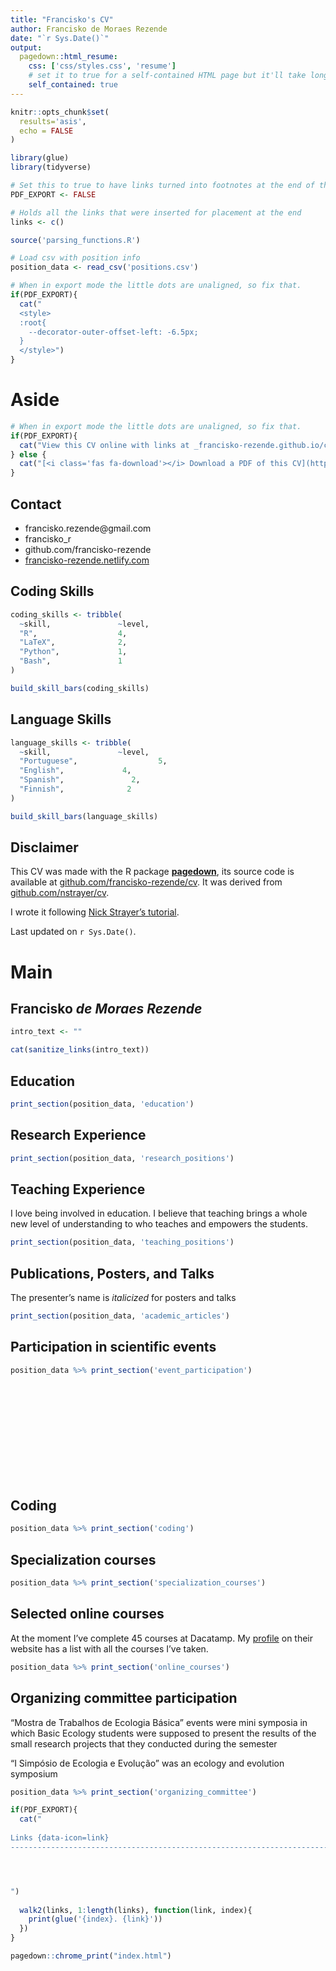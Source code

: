 ```yaml
---
title: "Francisko's CV"
author: Francisko de Moraes Rezende
date: "`r Sys.Date()`"
output:
  pagedown::html_resume:
    css: ['css/styles.css', 'resume']
    # set it to true for a self-contained HTML page but it'll take longer to render
    self_contained: true
---
```


```r
knitr::opts_chunk$set(
  results='asis', 
  echo = FALSE
)

library(glue)
library(tidyverse)

# Set this to true to have links turned into footnotes at the end of the document
PDF_EXPORT <- FALSE

# Holds all the links that were inserted for placement at the end
links <- c()

source('parsing_functions.R')

# Load csv with position info
position_data <- read_csv('positions.csv')
```


```r
# When in export mode the little dots are unaligned, so fix that. 
if(PDF_EXPORT){
  cat("
  <style>
  :root{
    --decorator-outer-offset-left: -6.5px;
  }
  </style>")
}
```


Aside
================================================================================


<!-- ![logo](avatar.jpg){width=100%} -->

```r
# When in export mode the little dots are unaligned, so fix that. 
if(PDF_EXPORT){
  cat("View this CV online with links at _francisko-rezende.github.io/cv/_")
} else {
  cat("[<i class='fas fa-download'></i> Download a PDF of this CV](https://github.com/francisko-rezende/cv/raw/master/index.pdf)")
}
```

Contact {#contact}
--------------------------------------------------------------------------------


- <i class="fa fa-envelope"></i> francisko.rezende@gmail.com
- <i class="fa fa-twitter"></i> francisko_r
- <i class="fa fa-github"></i> github.com/francisko-rezende
- <i class="fa fa-link"></i> [francisko-rezende.netlify.com](https://francisko-rezende.netlify.com/)
<!-- - <i class="fa fa-phone"></i> +358 44 925 1325 -->



Coding Skills {#coding_skills}
--------------------------------------------------------------------------------

```r
coding_skills <- tribble(
  ~skill,               ~level,
  "R",                  4,
  "LaTeX",              2,
  "Python",             1,
  "Bash",               1
)

build_skill_bars(coding_skills)
```


Language Skills {#language_skills}
--------------------------------------------------------------------------------

```r
language_skills <- tribble(
  ~skill,               ~level,
  "Portuguese",                  5,
  "English",             4,
  "Spanish",               2,
  "Finnish",              2
)

build_skill_bars(language_skills)
```



Disclaimer {#disclaimer}
--------------------------------------------------------------------------------

<!-- Made with the R package [**pagedown**](https://github.com/rstudio/pagedown). -->

This CV was made with the R package [**pagedown**](https://github.com/rstudio/pagedown), its source code is available at [github.com/francisko-rezende/cv](https://github.com/francisko-rezende/cv). 
It was derived from  [github.com/nstrayer/cv](https://github.com/nstrayer/cv).

I wrote it following [Nick Strayer's tutorial](https://livefreeordichotomize.com/2019/09/04/building_a_data_driven_cv_with_r/#want-to-build-your-cv-this-way).

Last updated on `r Sys.Date()`.




Main
================================================================================

Francisko _de Moraes Rezende_ {#title}
--------------------------------------------------------------------------------


```r
intro_text <- ""

cat(sanitize_links(intro_text))
```



Education {data-icon=graduation-cap data-concise=true}
--------------------------------------------------------------------------------

```r
print_section(position_data, 'education')
```



Research Experience {data-icon=laptop}
--------------------------------------------------------------------------------


```r
print_section(position_data, 'research_positions')
```

Teaching Experience {data-icon=chalkboard-teacher}
--------------------------------------------------------------------------------

::: aside
I love being involved in education. I believe that teaching brings a whole new level of understanding to who teaches and empowers the students. 
:::

```r
print_section(position_data, 'teaching_positions')
```



Publications, Posters, and Talks {data-icon=book}
--------------------------------------------------------------------------------

::: aside
The presenter's name is _italicized_ for posters and talks
:::

```r
print_section(position_data, 'academic_articles')
```

Participation in scientific events {data-icon=calendar-check}
--------------------------------------------------------------------------------

```r
position_data %>% print_section('event_participation')
```
<br>
<br>
<br>
<br>
<br>
<br>
<br>
<br>
<br>


Coding {data-icon=code}
--------------------------------------------------------------------------------


```r
position_data %>% print_section('coding')
```



Specialization courses {data-icon=chalkboard}
--------------------------------------------------------------------------------

```r
position_data %>% print_section('specialization_courses')
```

Selected online courses {data-icon=globe}
--------------------------------------------------------------------------------
::: aside
At the moment I've complete 45 courses at Dacatamp. My [profile](https://www.datacamp.com/profile/franciskorezende) on their website has a list with all the courses I've taken.
:::

```r
position_data %>% print_section('online_courses')
```

Organizing committee participation{data-icon=bezier-curve}
--------------------------------------------------------------------------------
::: aside
“Mostra de Trabalhos de Ecologia Básica” events were mini symposia in which Basic Ecology students were supposed to present the results of the small research projects that they conducted during the semester

"I Simpósio de Ecologia e Evolução" was an ecology and evolution symposium
:::

```r
position_data %>% print_section('organizing_committee')
```

<!-- Selected Writings {data-icon=chart-line} -->
<!-- -------------------------------------------------------------------------------- -->


<!-- ::: aside -->
<!-- I have [personal website](https://francisko-rezende.netlify.com/)  with a few posts where you can see some of my personal projects. -->
<!-- ::: -->

<!-- ```{r} -->
<!-- print_section(position_data, 'data_science_writings') -->
<!-- ``` -->



<!-- Selected Press (About)  {data-icon=newspaper} -->
<!-- -------------------------------------------------------------------------------- -->

<!-- ```{r} -->
<!-- print_section(position_data, 'about_me_press') -->
<!-- ``` -->



<!-- Selected Press (By)  {data-icon=newspaper} -->
<!-- -------------------------------------------------------------------------------- -->

<!-- ```{r} -->
<!-- print_section(position_data, 'by_me_press') -->
<!-- ``` -->



```r
if(PDF_EXPORT){
  cat("
  
Links {data-icon=link}
--------------------------------------------------------------------------------




")
  
  walk2(links, 1:length(links), function(link, index){
    print(glue('{index}. {link}'))
  })
}
```


```r
pagedown::chrome_print("index.html")
```

